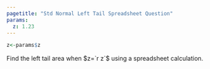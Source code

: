 ```yaml
---
pagetitle: "Std Normal Left Tail Spreadsheet Question"
params:
  z: 1.23 
---
```


```r
z<-params$z
```

Find the left tail area when $z=`r z`$ using a spreadsheet calculation.
